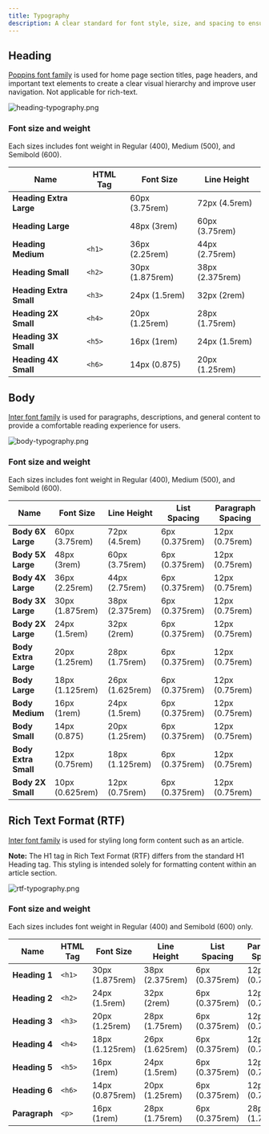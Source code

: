 ```yaml
---
title: Typography
description: A clear standard for font style, size, and spacing to ensure readability and consistency across government platforms, supporting accessible and user-friendly text presentation.
---
```


## Heading

[Poppins font family](https://fonts.google.com/specimen/Poppins) is used for home page section titles, page headers, and important text elements to create a clear visual hierarchy and improve user navigation. Not applicable for rich-text.

![heading-typography.png](/design/heading-typography.png)

### Font size and weight

Each sizes includes font weight in Regular (400), Medium (500), and Semibold (600).

| Name                    | HTML Tag | Font Size       | Line Height     |
| ----------------------- | -------- | --------------- | --------------- |
| **Heading Extra Large** |          | 60px (3.75rem)  | 72px (4.5rem)   |
| **Heading Large**       |          | 48px (3rem)     | 60px (3.75rem)  |
| **Heading Medium**      | `<h1>`   | 36px (2.25rem)  | 44px (2.75rem)  |
| **Heading Small**       | `<h2>`   | 30px (1.875rem) | 38px (2.375rem) |
| **Heading Extra Small** | `<h3>`   | 24px (1.5rem)   | 32px (2rem)     |
| **Heading 2X Small**    | `<h4>`   | 20px (1.25rem)  | 28px (1.75rem)  |
| **Heading 3X Small**    | `<h5>`   | 16px (1rem)     | 24px (1.5rem)   |
| **Heading 4X Small**    | `<h6>`   | 14px (0.875)    | 20px (1.25rem)  |

## Body

[Inter font family](https://fonts.google.com/specimen/Inter?query=Inter) is used for paragraphs, descriptions, and general content to provide a comfortable reading experience for users.

![body-typography.png](/design/body-typography.png)

### Font size and weight

Each sizes includes font weight in Regular (400), Medium (500), and Semibold (600).

| Name                 | Font Size       | Line Height     | List Spacing   | Paragraph Spacing |
| -------------------- | --------------- | --------------- | -------------- | ----------------- |
| **Body 6X Large**    | 60px (3.75rem)  | 72px (4.5rem)   | 6px (0.375rem) | 12px (0.75rem)    |
| **Body 5X Large**    | 48px (3rem)     | 60px (3.75rem)  | 6px (0.375rem) | 12px (0.75rem)    |
| **Body 4X Large**    | 36px (2.25rem)  | 44px (2.75rem)  | 6px (0.375rem) | 12px (0.75rem)    |
| **Body 3X Large**    | 30px (1.875rem) | 38px (2.375rem) | 6px (0.375rem) | 12px (0.75rem)    |
| **Body 2X Large**    | 24px (1.5rem)   | 32px (2rem)     | 6px (0.375rem) | 12px (0.75rem)    |
| **Body Extra Large** | 20px (1.25rem)  | 28px (1.75rem)  | 6px (0.375rem) | 12px (0.75rem)    |
| **Body Large**       | 18px (1.125rem) | 26px (1.625rem) | 6px (0.375rem) | 12px (0.75rem)    |
| **Body Medium**      | 16px (1rem)     | 24px (1.5rem)   | 6px (0.375rem) | 12px (0.75rem)    |
| **Body Small**       | 14px (0.875)    | 20px (1.25rem)  | 6px (0.375rem) | 12px (0.75rem)    |
| **Body Extra Small** | 12px (0.75rem)  | 18px (1.125rem) | 6px (0.375rem) | 12px (0.75rem)    |
| **Body 2X Small**    | 10px (0.625rem) | 12px (0.75rem)  | 6px (0.375rem) | 12px (0.75rem)    |

## Rich Text Format (RTF)

[Inter font family](https://fonts.google.com/specimen/Inter?query=Inter) is used for styling long form content such as an article.

**Note:** The H1 tag in Rich Text Format (RTF) differs from the standard H1 Heading tag. This styling is intended solely for formatting content within an article section.

![rtf-typography.png](/design/rtf-typography.png)

### Font size and weight

Each sizes includes font weight in Regular (400) and Semibold (600) only.

| Name          | HTML Tag | Font Size       | Line Height     | List Spacing   | Paragraph Spacing |
| ------------- | -------- | --------------- | --------------- | -------------- | ----------------- |
| **Heading 1** | `<h1>`   | 30px (1.875rem) | 38px (2.375rem) | 6px (0.375rem) | 12px (0.75rem)    |
| **Heading 2** | `<h2>`   | 24px (1.5rem)   | 32px (2rem)     | 6px (0.375rem) | 12px (0.75rem)    |
| **Heading 3** | `<h3>`   | 20px (1.25rem)  | 28px (1.75rem)  | 6px (0.375rem) | 12px (0.75rem)    |
| **Heading 4** | `<h4>`   | 18px (1.125rem) | 26px (1.625rem) | 6px (0.375rem) | 12px (0.75rem)    |
| **Heading 5** | `<h5>`   | 16px (1rem)     | 24px (1.5rem)   | 6px (0.375rem) | 12px (0.75rem)    |
| **Heading 6** | `<h6>`   | 14px (0.875rem) | 20px (1.25rem)  | 6px (0.375rem) | 12px (0.75rem)    |
| **Paragraph** | `<p>`    | 16px (1rem)     | 28px (1.75rem)  | 6px (0.375rem) | 28px (1.75rem)    |
